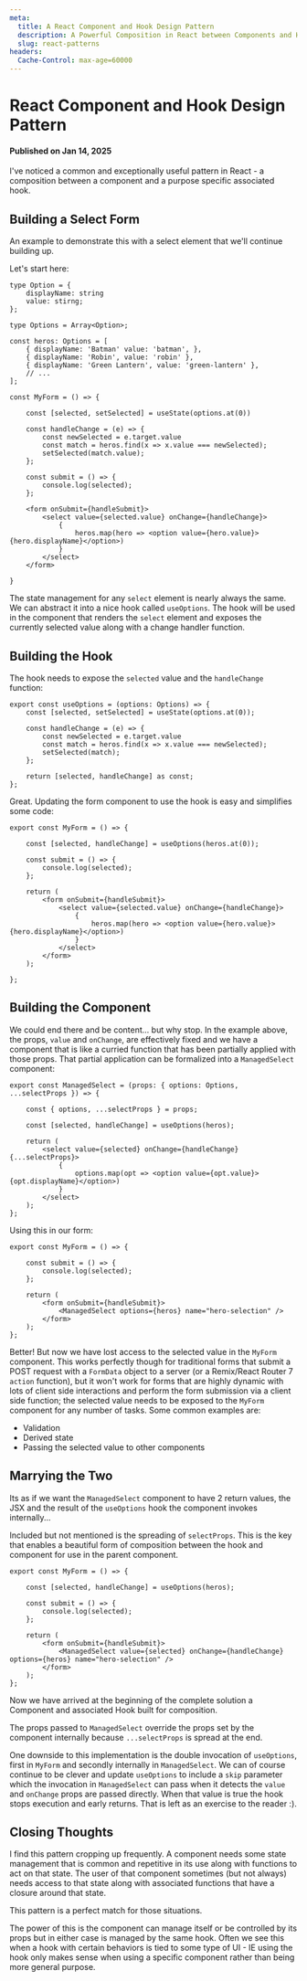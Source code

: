 ```yaml
---
meta:
  title: A React Component and Hook Design Pattern
  description: A Powerful Composition in React between Components and Hooks
  slug: react-patterns
headers:
  Cache-Control: max-age=60000
---
```


# React Component and Hook Design Pattern
#### Published on Jan 14, 2025

I've noticed a common and exceptionally useful pattern in React - a composition
between a component and a purpose specific associated hook.

## Building a Select Form

An example to demonstrate this with a select element that we'll continue building up.

Let's start here:

~~~tsx
type Option = {
	displayName: string
	value: stirng;
};

type Options = Array<Option>;

const heros: Options = [
	{ displayName: 'Batman' value: 'batman', },
	{ displayName: 'Robin', value: 'robin' },
	{ displayName: 'Green Lantern', value: 'green-lantern' },
	// ...
];

const MyForm = () => {

	const [selected, setSelected] = useState(options.at(0))

	const handleChange = (e) => {
		const newSelected = e.target.value
		const match = heros.find(x => x.value === newSelected);
		setSelected(match.value);
	};

	const submit = () => {
		console.log(selected);
	};

	<form onSubmit={handleSubmit}>
		<select value={selected.value} onChange={handleChange}>
			{
				heros.map(hero => <option value={hero.value}>{hero.displayName}</option>)
			}
		</select>
	</form>

}
~~~

The state management for any `select` element is nearly always the same. We can
abstract it into a nice hook called `useOptions`. The hook will be used in the
component that renders the `select` element and exposes the currently selected
value along with a change handler function.

## Building the Hook

The hook needs to expose the `selected` value and the `handleChange` function:

~~~tsx
export const useOptions = (options: Options) => {
	const [selected, setSelected] = useState(options.at(0));

	const handleChange = (e) => {
		const newSelected = e.target.value
		const match = heros.find(x => x.value === newSelected);
		setSelected(match);
	};

	return [selected, handleChange] as const;
};
~~~

Great. Updating the form component to use the hook is easy and simplifies some
code:

~~~tsx
export const MyForm = () => {

	const [selected, handleChange] = useOptions(heros.at(0));

	const submit = () => {
		console.log(selected);
	};

	return (
		<form onSubmit={handleSubmit}>
			<select value={selected.value} onChange={handleChange}>
				{
					heros.map(hero => <option value={hero.value}>{hero.displayName}</option>)
				}
			</select>
		</form>
	);

};
~~~

## Building the Component

We could end there and be content... but why stop. In the example above, the
props, `value` and `onChange`, are effectively fixed and we have a component
that is like a curried function that has been partially applied with those
props. That partial application can be formalized into a `ManagedSelect`
component:

~~~tsx
export const ManagedSelect = (props: { options: Options, ...selectProps }) => {

	const { options, ...selectProps } = props;

	const [selected, handleChange] = useOptions(heros);

	return (
		<select value={selected} onChange={handleChange} {...selectProps}>
			{
				options.map(opt => <option value={opt.value}>{opt.displayName}</option>)
			}
		</select>
	);
};
~~~

Using this in our form:

~~~tsx
export const MyForm = () => {

	const submit = () => {
		console.log(selected);
	};

	return (
		<form onSubmit={handleSubmit}>
			<ManagedSelect options={heros} name="hero-selection" />
		</form>
	);
};
~~~

Better! But now we have lost access to the selected value in the `MyForm`
component. This works perfectly though for traditional forms that submit a POST
request with a `FormData` object to a server (or a Remix/React Router 7 `action`
function), but it won't work for forms that are highly dynamic with lots of
client side interactions and perform the form submission via a client side
function; the selected value needs to be exposed to the `MyForm` component for any
number of tasks. Some common examples are:

* Validation
* Derived state
* Passing the selected value to other components

## Marrying the Two

Its as if we want the `ManagedSelect` component to have 2 return values, the JSX
and the result of the `useOptions` hook the component invokes internally...

Included but not mentioned is the spreading of `selectProps`. This is the key
that enables a beautiful form of composition between the hook and component for
use in the parent component.

~~~tsx
export const MyForm = () => {

	const [selected, handleChange] = useOptions(heros);

	const submit = () => {
		console.log(selected);
	};

	return (
		<form onSubmit={handleSubmit}>
			<ManagedSelect value={selected} onChange={handleChange} options={heros} name="hero-selection" />
		</form>
	);
};
~~~

Now we have arrived at the beginning of the complete solution a Component and
associated Hook built for composition.

The props passed to `ManagedSelect` override the props set by the component
internally because `...selectProps` is spread at the end.

One downside to this implementation is the double invocation of `useOptions`,
first in `MyForm` and secondly internally in `ManagedSelect`. We can of course
continue to be clever and update `useOptions` to include a `skip` parameter
which the invocation in `ManagedSelect` can pass when it detects the `value` and
`onChange` props are passed directly. When that value is true the hook stops
execution and early returns. That is left as an exercise to the reader :).

## Closing Thoughts

I find this pattern cropping up frequently. A component needs some state
management that is common and repetitive in its use along with functions to act
on that state. The user of that component sometimes (but not always) needs
access to that state along with associated functions that have a closure around
that state.

This pattern is a perfect match for those situations.

The power of this is the component can manage itself or be controlled by its
props but in either case is managed by the same hook. Often we see this when a
hook with certain behaviors is tied to some type of UI - IE using the hook only
makes sense when using a specific component rather than being more general
purpose.
